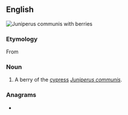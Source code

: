 {{also|ábhal}}
==English==
[[File:Juniperus communis at Valjala on 2005-08-11.jpg|right|thumb|''Juniperus communis'' with berries]]
{{wikipedia|Juniperus communis}}
{{wikispecies|Juniperus communis}}

===Etymology===
From {{der|en|ar}}

===Noun===
{{en-noun}}

# A berry of the [[cypress]] ''[[Juniperus communis]]''.

===Anagrams===
* {{anagrams|en|a=aabhl|Blaha|Halab}}